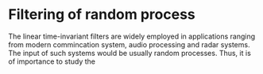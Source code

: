 # Filtering of random process

The linear time-invariant filters are widely employed in applications ranging from modern commincation system, audio processing and radar systems. The input of such systems would be usually random processes. Thus, it is of importance to study the
